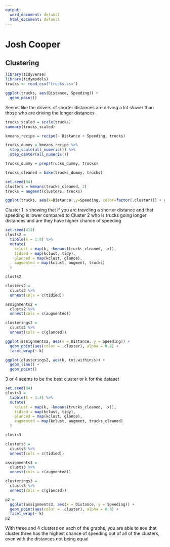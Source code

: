 ---
output:
  word_document: default
  html_document: default
---
# Josh Cooper

## Clustering

```{r}
library(tidyverse)
library(tidymodels)
trucks <- read_csv("trucks.csv")
```

```{r}
ggplot(trucks, aes(Distance, Speeding)) +
  geom_point()
```

Seems like the drivers of shorter distances are driving a lot slower than those who are driving the longer distances 

```{r}
trucks_scaled = scale(trucks) 
summary(trucks_scaled)
```

```{r}
kmeans_recipe = recipe(~ Distance + Speeding, trucks) 

trucks_dummy = kmeans_recipe %>% 
  step_scale(all_numeric()) %>%
  step_center(all_numeric()) 

trucks_dummy = prep(trucks_dummy, trucks) 

trucks_cleaned = bake(trucks_dummy, trucks) 
```

```{r}
set.seed(64)
clusters = kmeans(trucks_cleaned, 2)
trucks = augment(clusters, trucks)

```

```{r}
ggplot(trucks, aes(x=Distance ,y=Speeding, color=factor(.cluster))) + geom_point() 
```

Cluster 1 is showing that if you are traveling a shorter distance and that speeding is lower compared to Cluster 2 who is trucks going longer distances and are they have higher chance of speeding 

```{r}
set.seed(412)
clusts2 = 
  tibble(k = 1:8) %>%
  mutate(
    kclust = map(k, ~kmeans(trucks_cleaned, .x)),
    tidied = map(kclust, tidy),
    glanced = map(kclust, glance),
    augmented = map(kclust, augment, trucks)
  )

clusts2
```

```{r}
clusters2 = 
  clusts2 %>%
  unnest(cols = c(tidied))

assignments2 = 
  clusts2 %>% 
  unnest(cols = c(augmented))

clusterings2 = 
  clusts2 %>%
  unnest(cols = c(glanced))
```

```{r}
ggplot(assignments2, aes(x = Distance, y = Speeding)) +
  geom_point(aes(color = .cluster), alpha = 0.8) + 
  facet_wrap(~ k)
```


```{r}
ggplot(clusterings2, aes(k, tot.withinss)) +
  geom_line() +
  geom_point()
```

3 or 4  seems to be the best cluster or k for the dataset 

```{r}
set.seed(64)
clusts3 = 
  tibble(k = 3:4) %>%
  mutate(
    kclust = map(k, ~kmeans(trucks_cleaned, .x)),
    tidied = map(kclust, tidy),
    glanced = map(kclust, glance),
    augmented = map(kclust, augment, trucks_cleaned)
  )

clusts3
```

```{r}
clusters3 = 
  clusts3 %>%
  unnest(cols = c(tidied))

assignments3 = 
  clusts3 %>% 
  unnest(cols = c(augmented))

clusterings3 = 
  clusts3 %>%
  unnest(cols = c(glanced))
```

```{r}
p2 = 
  ggplot(assignments3, aes(x = Distance, y = Speeding)) +
  geom_point(aes(color = .cluster), alpha = 0.8) + 
  facet_wrap(~ k)
p2
```

With three and 4 clusters on each of the graphs, you are able to see that cluster three has the highest chance of speeding out of all of the clusters, even with the distances not being equal